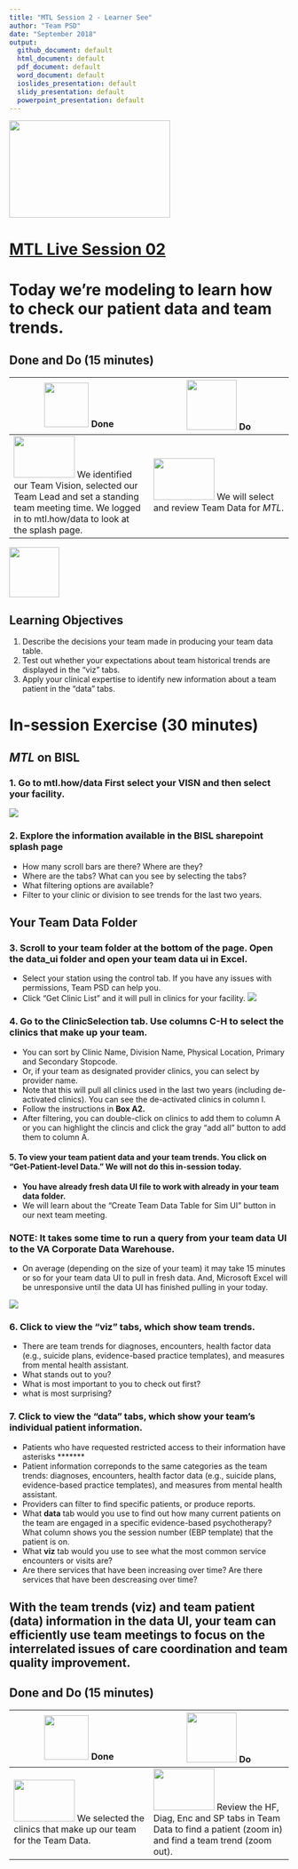 ```yaml
---
title: "MTL Session 2 - Learner See"
author: "Team PSD"
date: "September 2018"
output: 
  github_document: default
  html_document: default
  pdf_document: default
  word_document: default
  ioslides_presentation: default
  slidy_presentation: default
  powerpoint_presentation: default
---
```


<img src = "https://github.com/lzim/teampsd/blob/master/resources/logos/mtl_live_sq_sm.png"
     height = "175" width = "290">  

# [MTL Live Session 02](https://github.com/lzim/teampsd/blob/master/mtl_facilitate_workgroup/mtl_live_guide/mtl_live_session02_see.Rmd "MTL Live Session 02")

# Today we're modeling to learn how to check our patient data and team trends.

## Done and Do (15 minutes)
<!-- Do/Done Tables -->
| <img src = "https://raw.githubusercontent.com/lzim/teampsd/hexagon_icons/np_hexagon-check-mark_309690_003F72.png" height = "80" width = "80"> **Done** | <img src = "https://raw.githubusercontent.com/lzim/teampsd/hexagon_icons/np_synchronize_778914_003F72.png" height = "90" width = "90"> **Do** |
| --- | --- | 
| [<img src = "https://raw.githubusercontent.com/lzim/teampsd/master/resources/logos/mtl_how_data_sm.png" height = "75" width = "110">](http://mtl.how/data) We identified our Team Vision, selected our Team Lead and set a standing team meeting time. We logged in to mtl.how/data to look at the splash page.| [<img src = "https://raw.githubusercontent.com/lzim/teampsd/master/resources/logos/mtl_how_data_sm.png" height = "75" width = "110">](http://mtl.how/data) We will select and review Team Data for _MTL_. |  

<!-- Learning Objectives Icon --> 
<img src = "https://github.com/lzim/teampsd/blob/master/resources/icons/we_decided_learning_objectives.png" height = "90" width = "90" style ="display: inline-block"/> 

## Learning Objectives

1. Describe the decisions your team made in producing your team data table.
2. Test out whether your expectations about team historical trends are displayed in the "viz" tabs.
3. Apply your clinical expertise to identify new information about a team patient in the "data" tabs.

# In-session Exercise (30 minutes)

## *MTL* on BISL

### 1. Go to mtl.how/data First select your VISN and then select your facility.
![](https://github.com/lzim/teampsd/blob/master/resources/gifs/session2_data_ui_3.gif)  

### 2. Explore the information available in the BISL sharepoint splash page
- How many scroll bars are there?  Where are they? 
- Where are the tabs? What can you see by selecting the tabs?
- What filtering options are available? 
- Filter to your clinic or division to see trends for the last two years.

## Your Team Data Folder

### 3. Scroll to your team folder at the bottom of the page. Open the data_ui folder and open your team data ui in Excel.
- Select your station using the control tab. If you have any issues with permissions, Team PSD can help you.
- Click "Get Clinic List" and it will pull in clinics for your facility.
![](https://github.com/lzim/teampsd/blob/master/resources/gifs/session2_data_ui_1.gif)  

### 4. Go to the ClinicSelection tab. Use columns C-H to select the clinics that make up your team.
- You can sort by Clinic Name, Division Name, Physical Location, Primary and Secondary Stopcode.
- Or, if your team as designated provider clinics, you can select by provider name.
- Note that this will pull all clinics used in the last two years (including de-activated clinics). You can see the de-activated clinics in column I.
- Follow the instructions in **Box A2.** 
- After filtering, you can double-click on clinics to add them to column A or you can highlight the clincis and click the gray "add all" button to add them to column A. 

#### 5. To view your team patient data and your team trends. You click on "Get-Patient-level Data." We will not do this in-session today.
- **You have already fresh data UI file to work with already in your team data folder.** 
- We will learn about the "Create Team Data Table for Sim UI" button in our next team meeting.

### NOTE: It takes some time to run a query from your team data UI to the VA Corporate Data Warehouse. 
- On average (depending on the size of your team) it may take 15 minutes or so for your team data UI to pull in fresh data. And, Microsoft Excel will be unresponsive until the data UI has finished pulling in your today.


![](https://github.com/lzim/teampsd/blob/master/resources/gifs/session2_data_ui_2.gif)

### 6. Click to view the "viz" tabs, which show team trends.
- There are team trends for diagnoses, encounters, health factor data (e.g., suicide plans, evidence-based practice templates), and measures from mental health assistant.
- What stands out to you?
- What is most important to you to check out first?
- what is most surprising?

### 7. Click to view the "data" tabs, which show your team's individual patient information.
- Patients who have requested restricted access to their information have asterisks *******
- Patient information correponds to the same categories as the team trends: diagnoses, encounters, health factor data (e.g., suicide plans, evidence-based practice templates), and measures from mental health assistant.
- Providers can filter to find specific patients, or produce reports. 
- What **data** tab would you use to find out how many current patients on the team are engaged in a specific evidence-based psychotherapy? What column shows you the session number (EBP template) that the patient is on.
- What **viz** tab would you use to see what the most common service encounters or visits are?
- Are there services that have been increasing over time? Are there services that  have been descreasing over time?

## With the team trends (viz) and team patient (data) information in the data UI, your team can efficiently use team meetings to focus on the interrelated issues of care coordination and team quality improvement.

## Done and Do (15 minutes)
<!-- Do/Done Tables -->
| <img src = "https://raw.githubusercontent.com/lzim/teampsd/hexagon_icons/np_hexagon-check-mark_309690_003F72.png" height = "80" width = "80"> **Done** | <img src = "https://raw.githubusercontent.com/lzim/teampsd/hexagon_icons/np_synchronize_778914_003F72.png" height = "90" width = "90"> **Do** |
| --- | --- | 
| [<img src = "https://raw.githubusercontent.com/lzim/teampsd/master/resources/logos/mtl_how_data_sm.png" height = "75" width = "110">](http://mtl.how/data) We selected the clinics that make up our team for the Team Data. | [<img src = "https://raw.githubusercontent.com/lzim/teampsd/master/resources/logos/mtl_how_data_sm.png" height = "75" width = "110">](http://mtl.how/data) Review the HF, Diag, Enc and SP tabs in Team Data to find a patient (zoom in) and find a team trend (zoom out). | 



